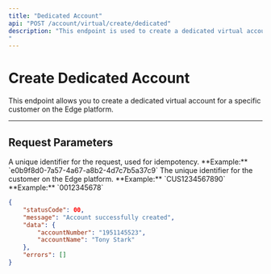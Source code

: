 ```yaml
---
title: "Dedicated Account"
api: "POST /account/virtual/create/dedicated"
description: "This endpoint is used to create a dedicated virtual account for a specific customer on the Edge platform.
"
---
```


# Create Dedicated Account

This endpoint allows you to create a dedicated virtual account for a specific customer on the Edge platform.

---

## Request Parameters

<ParamField header="requestId" type="string" required>
	A unique identifier for the request, used for idempotency. **Example:**
	`e0b9f8d0-7a57-4a67-a8b2-4d7c7b5a37c9`
</ParamField>

<ParamField body="customerId" type="string" required>
	The unique identifier for the customer on the Edge platform. **Example:**
	`CUS1234567890`
</ParamField>
<ParamField body="settlementAccount" type="string" required>
	**Example:** `0012345678`
</ParamField>

<ResponseExample>

```json
{
	"statusCode": 00,
	"message": "Account successfully created",
	"data": {
		"accountNumber": "1951145523",
		"accountName": "Tony Stark"
	},
	"errors": []
}
```

</ResponseExample>
